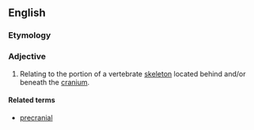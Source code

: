 ==English==

===Etymology===
{{prefix|post|cranial}}

===Adjective===
{{en-adj|-}}

# {{context|anatomy}} Relating to the portion of a vertebrate [[skeleton]] located behind and/or beneath the [[cranium]].

====Related terms====
* [[precranial]]